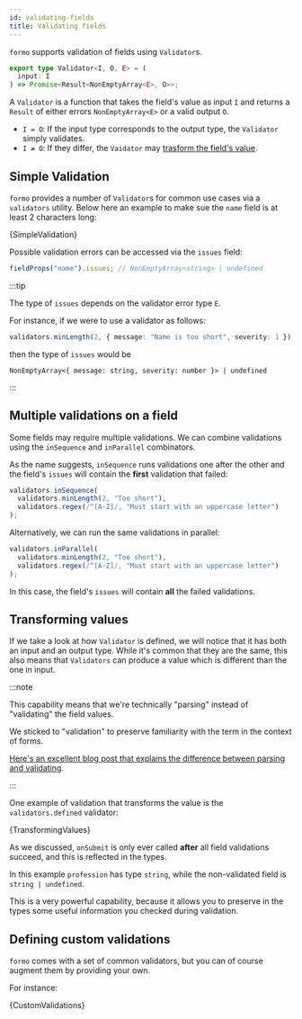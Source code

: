 ```yaml
---
id: validating-fields
title: Validating fields
---
```



`formo` supports validation of fields using `Validator`s.

```ts
export type Validator<I, O, E> = (
  input: I
) => Promise<Result<NonEmptyArray<E>, O>>;
```

A `Validator` is a function that takes the field's value as input `I` and returns a `Result` of
either errors `NonEmptyArray<E>` or a valid output `O`.

- `I = O`: If the input type corresponds to the output type, the `Validator` simply validates.
- `I ≠ O`: If they differ, the `Vaidator` may [trasform the field's value](#transforming-values).

## Simple Validation

`formo` provides a number of `Validator`s for common use cases via a `validators` utility.
Below here an example to make sue the `name` field is at least 2 characters long:


<CodeBlock className="language-tsx">{SimpleValidation}</CodeBlock>

Possible validation errors can be accessed via the `issues` field:

```ts
fieldProps("name").issues; // NonEmptyArray<string> | undefined
```

:::tip

The type of `issues` depends on the validator error type `E`.

For instance, if we were to use a validator as follows:

```ts
validators.minLength(2, { message: "Name is too short", severity: 1 });
```

then the type of `issues` would be

`NonEmptyArray<{ message: string, severity: number }> | undefined`

:::

## Multiple validations on a field

Some fields may require multiple validations. We can combine validations using the `inSequence`
and `inParallel` combinators.

As the name suggests, `inSequence` runs validations one after the other and the field's `issues`
will contain the **first** validation that failed:

```ts
validators.inSequence(
  validators.minLength(2, "Too short"),
  validators.regex(/^[A-Z]/, "Must start with an uppercase letter")
);
```

Alternatively, we can run the same validations in parallel:

```ts
validators.inParallel(
  validators.minLength(2, "Too short"),
  validators.regex(/^[A-Z]/, "Must start with an uppercase letter")
);
```

In this case, the field's `issues` will contain **all** the failed validations.

## Transforming values

If we take a look at how `Validator` is defined, we will notice that it has both
an input and an output type. While it's common that they are the same, this also
means that `Validators` can produce a value which is different than the one in
input.

:::note

This capability means that we're technically "parsing" instead of "validating"
the field values.

We sticked to "validation" to preserve familiarity with the term in the context
of forms.

[Here's an excellent blog post that explains the difference between parsing and
validating](https://lexi-lambda.github.io/blog/2019/11/05/parse-don-t-validate/).

:::

One example of validation that transforms the value is the `validators.defined`
validator:


<CodeBlock className="language-tsx">{TransformingValues}</CodeBlock>

As we discussed, `onSubmit` is only ever called **after** all field validations
succeed, and this is reflected in the types.

In this example `profession` has type `string`, while the non-validated field is
`string | undefined`.

This is a very powerful capability, because it allows you to preserve in the
types some useful information you checked during validation.

## Defining custom validations

`formo` comes with a set of common validators, but you can of course augment
them by providing your own.

For instance:


<CodeBlock className="language-tsx">{CustomValidations}</CodeBlock>
